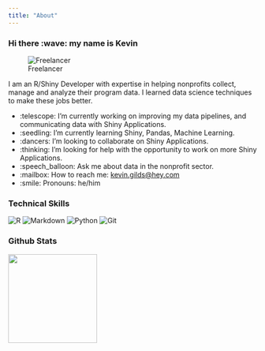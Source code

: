 ```yaml
---
title: "About"
---
```


### Hi there :wave: my name is Kevin

![Freelancer](https://img.shields.io/badge/Freelancer-29B2FE?style=for-the-badge&logo=Freelancer&logoColor=white)

I am an R/Shiny Developer with expertise in helping nonprofits collect, manage and analyze their program data. I learned data science techniques to make these jobs better.

-   :telescope: I'm currently working on improving my data pipelines, and communicating data with Shiny Applications.
-   :seedling: I'm currently learning Shiny, Pandas, Machine Learning.
-   :dancers: I'm looking to collaborate on Shiny Applications.
-   :thinking: I'm looking for help with the opportunity to work on more Shiny Applications.
-   :speech_balloon: Ask me about data in the nonprofit sector.
-   :mailbox: How to reach me: [kevin.gilds\@hey.com](mailto:kevin.gilds@hey.com)
-   :smile: Pronouns: he/him

### Technical Skills

![R](https://img.shields.io/badge/r-%2523276DC3.svg?style=for-the-badge&logo=r&logoColor=white) ![Markdown](https://img.shields.io/badge/markdown-%2523000000.svg?style=for-the-badge&logo=markdown&logoColor=white) ![Python](https://img.shields.io/badge/python-3670A0?style=for-the-badge&logo=python&logoColor=ffdd54) ![Git](https://img.shields.io/badge/git-%2523F05033.svg?style=for-the-badge&logo=git&logoColor=white)

### Github Stats

<img src="https://github-readme-stats.vercel.app/api?username=kgilds&amp;show_icons=true&amp;hide_border=true&amp;&amp;count_private=true&amp;include_all_commits=true" height="180em"/>
